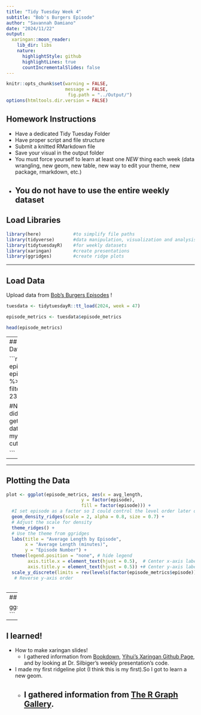 ```yaml
---
title: "Tidy Tuesday Week 4"
subtitle: "Bob's Burgers Episode"
author: "Savannah Damiano"
date: "2024/11/22"
output:
  xaringan::moon_reader:
    lib_dir: libs
    nature:
      highlightStyle: github
      highlightLines: true
      countIncrementalSlides: false
---
```




```r
knitr::opts_chunk$set(warning = FALSE, 
                      message = FALSE,
                       fig.path = "../Output/")
options(htmltools.dir.version = FALSE)
```
## Homework Instructions

- Have a dedicated Tidy Tuesday Folder
- Have proper script and file structure
- Submit a knitted RMarkdown file
- Save your visual in the output folder
- You must force yourself to learn at least one _NEW_ thing each week (data wrangling, new geom, new table, new way to edit your theme, new package, rmarkdown, etc.)
- You do not have to use the entire weekly dataset 
---

## Load Libraries
```r
library(here)            #to simplify file paths
library(tidyverse)       #data manipulation, visualization and analysis
library(tidytuesdayR)    #for weekly datasets
library(xaringan)        #create presentations 
library(ggridges)        #create ridge plots

```


---

## Load Data

Upload data from [Bob's Burgers Episodes](https://github.com/rfordatascience/tidytuesday/blob/master/data/2024/2024-11-19/readme.md) !

```r
tuesdata <- tidytuesdayR::tt_load(2024, week = 47)

episode_metrics <- tuesdata$episode_metrics

head(episode_metrics)

```


---
## Our {little tiny} Data Wrangling

```r
episode_metrics<- episode_metrics %>%
  filter(episode != 23)

#No matter what I did, I could not get episode 23 data to show on my plot
#So we cut it :)

```

---
--- 


## Plotting the Data  
```r
plot <- ggplot(episode_metrics, aes(x = avg_length, 
                            y = factor(episode), 
                            fill = factor(episode))) +
  #I set episode as a factor so I could control the level order later on
  geom_density_ridges(scale = 2, alpha = 0.8, size = 0.7) +  
  # Adjust the scale for density
  theme_ridges() +  
  # Use the theme from ggridges
  labs(title = "Average Length by Episode",
       x = "Average Length (minutes)",
       y = "Episode Number") +
  theme(legend.position = "none", # hide legend
        axis.title.x = element_text(hjust = 0.5),  # Center x-axis label
        axis.title.y = element_text(hjust = 0.5)) +# Center y-axis label
  scale_y_discrete(limits = rev(levels(factor(episode_metrics$episode)))) 
   # Reverse y-axis order
 
```
---
## Bob's Burgers Episode Plot 
```r
plot

ggsave(here("TidyTuesday","Week_04_BobsBurgers","Output","Homework.png"))
```

---

## I learned!

- How to make xaringan slides!
  - I gathered information from [Bookdown](https://bookdown.org/yihui/rmarkdown/xaringan.html), [Yihui's Xaringan Github Page](https://github.com/yihui/xaringan?tab=readme-ov-file), and by looking at Dr. Silbiger's weekly presentation's code. 

- I made my first ridgeline plot (I think this is my first).So I got to learn a new geom. 
  - I gathered information from [The R Graph Gallery](https://r-graph-gallery.com/ridgeline-plot.html). 
--
